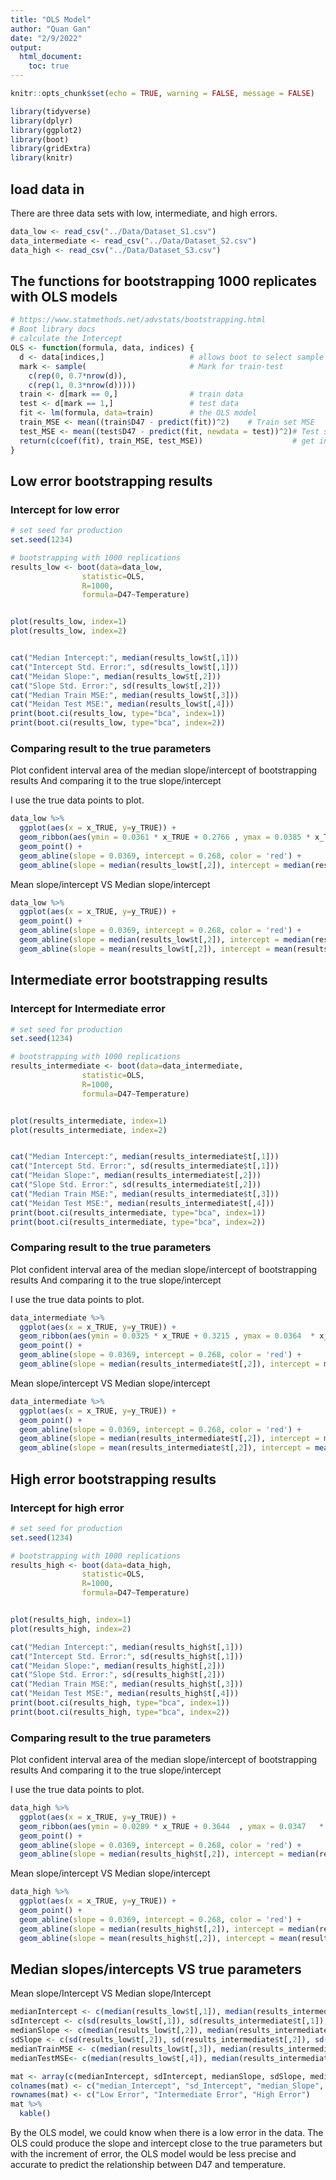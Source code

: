 ```yaml
---
title: "OLS Model"
author: "Quan Gan"
date: "2/9/2022"
output: 
  html_document:
    toc: true
---
```


```r
knitr::opts_chunk$set(echo = TRUE, warning = FALSE, message = FALSE)

library(tidyverse)
library(dplyr)
library(ggplot2)
library(boot)
library(gridExtra)
library(knitr)
```

## load data in
There are three data sets with low, intermediate, and high errors.
```r
data_low <- read_csv("../Data/Dataset_S1.csv")
data_intermediate <- read_csv("../Data/Dataset_S2.csv")
data_high <- read_csv("../Data/Dataset_S3.csv")
```
## The functions for bootstrapping 1000 replicates with OLS models
```r
# https://www.statmethods.net/advstats/bootstrapping.html
# Boot library docs
# calculate the Intercept
OLS <- function(formula, data, indices) {
  d <- data[indices,]                   # allows boot to select sample
  mark <- sample(                       # Mark for train-test
    c(rep(0, 0.7*nrow(d)), 
    c(rep(1, 0.3*nrow(d)))))      
  train <- d[mark == 0,]                # train data
  test <- d[mark == 1,]                 # test data
  fit <- lm(formula, data=train)        # the OLS model
  train_MSE <- mean((train$D47 - predict(fit))^2)    # Train set MSE
  test_MSE <- mean((test$D47 - predict(fit, newdata = test))^2)# Test set MSE
  return(c(coef(fit), train_MSE, test_MSE))                    # get intercept
}

```

## Low error bootstrapping results

### Intercept for low error
```r

# set seed for production
set.seed(1234)

# bootstrapping with 1000 replications
results_low <- boot(data=data_low, 
                statistic=OLS,
                R=1000,
                formula=D47~Temperature)


plot(results_low, index=1)
plot(results_low, index=2)


cat("Median Intercept:", median(results_low$t[,1]))
cat("Intercept Std. Error:", sd(results_low$t[,1]))
cat("Meidan Slope:", median(results_low$t[,2]))
cat("Slope Std. Error:", sd(results_low$t[,2]))
cat("Median Train MSE:", median(results_low$t[,3]))
cat("Meidan Test MSE:", median(results_low$t[,4]))
print(boot.ci(results_low, type="bca", index=1))
print(boot.ci(results_low, type="bca", index=2))

```

### Comparing result to the true parameters
Plot confident interval area of the median slope/intercept of bootstrapping results
And comparing it to the true slope/intercept

I use the true data points to plot.
```r
data_low %>% 
  ggplot(aes(x = x_TRUE, y=y_TRUE)) + 
  geom_ribbon(aes(ymin = 0.0361 * x_TRUE + 0.2766 , ymax = 0.0385 * x_TRUE + 0.2483), fill = "orange") +
  geom_point() +
  geom_abline(slope = 0.0369, intercept = 0.268, color = 'red') +
  geom_abline(slope = median(results_low$t[,2]), intercept = median(results_low$t[,1]), color = 'yellow')
```
Mean slope/intercept VS Median slope/intercept
```r
data_low %>% 
  ggplot(aes(x = x_TRUE, y=y_TRUE)) +
  geom_point() +
  geom_abline(slope = 0.0369, intercept = 0.268, color = 'red') +
  geom_abline(slope = median(results_low$t[,2]), intercept = median(results_low$t[,1]), color = 'yellow') +
  geom_abline(slope = mean(results_low$t[,2]), intercept = mean(results_low$t[,1]), color = 'purple')
```


## Intermediate error bootstrapping results

### Intercept for Intermediate error
```r

# set seed for production
set.seed(1234)

# bootstrapping with 1000 replications
results_intermediate <- boot(data=data_intermediate, 
                statistic=OLS,
                R=1000,
                formula=D47~Temperature)


plot(results_intermediate, index=1)
plot(results_intermediate, index=2)


cat("Median Intercept:", median(results_intermediate$t[,1]))
cat("Intercept Std. Error:", sd(results_intermediate$t[,1]))
cat("Meidan Slope:", median(results_intermediate$t[,2]))
cat("Slope Std. Error:", sd(results_intermediate$t[,2]))
cat("Median Train MSE:", median(results_intermediate$t[,3]))
cat("Meidan Test MSE:", median(results_intermediate$t[,4]))
print(boot.ci(results_intermediate, type="bca", index=1))
print(boot.ci(results_intermediate, type="bca", index=2))

```

### Comparing result to the true parameters
Plot confident interval area of the median slope/intercept of bootstrapping results
And comparing it to the true slope/intercept

I use the true data points to plot.
```r
data_intermediate %>% 
  ggplot(aes(x = x_TRUE, y=y_TRUE)) + 
  geom_ribbon(aes(ymin = 0.0325 * x_TRUE + 0.3215 , ymax = 0.0364  * x_TRUE + 0.2759), fill = "orange") +
  geom_point() +
  geom_abline(slope = 0.0369, intercept = 0.268, color = 'red') +
  geom_abline(slope = median(results_intermediate$t[,2]), intercept = median(results_intermediate$t[,1]), color = 'yellow')
```
Mean slope/intercept VS Median slope/intercept
```r
data_intermediate %>% 
  ggplot(aes(x = x_TRUE, y=y_TRUE)) +
  geom_point() +
  geom_abline(slope = 0.0369, intercept = 0.268, color = 'red') +
  geom_abline(slope = median(results_intermediate$t[,2]), intercept = median(results_intermediate$t[,1]), color = 'yellow') +
  geom_abline(slope = mean(results_intermediate$t[,2]), intercept = mean(results_intermediate$t[,1]), color = 'purple')
```


## High error bootstrapping results

### Intercept for high error
```r


# set seed for production
set.seed(1234)

# bootstrapping with 1000 replications
results_high <- boot(data=data_high, 
                statistic=OLS,
                R=1000,
                formula=D47~Temperature)


plot(results_high, index=1)
plot(results_high, index=2)

cat("Median Intercept:", median(results_high$t[,1]))
cat("Intercept Std. Error:", sd(results_high$t[,1]))
cat("Meidan Slope:", median(results_high$t[,2]))
cat("Slope Std. Error:", sd(results_high$t[,2]))
cat("Median Train MSE:", median(results_high$t[,3]))
cat("Meidan Test MSE:", median(results_high$t[,4]))
print(boot.ci(results_high, type="bca", index=1))
print(boot.ci(results_high, type="bca", index=2))


```


### Comparing result to the true parameters
Plot confident interval area of the median slope/intercept of bootstrapping results
And comparing it to the true slope/intercept

I use the true data points to plot.
```r
data_high %>% 
  ggplot(aes(x = x_TRUE, y=y_TRUE)) + 
  geom_ribbon(aes(ymin = 0.0289 * x_TRUE + 0.3644  , ymax = 0.0347   * x_TRUE + 0.2929), fill = "orange") +
  geom_point() +
  geom_abline(slope = 0.0369, intercept = 0.268, color = 'red') +
  geom_abline(slope = median(results_high$t[,2]), intercept = median(results_high$t[,1]), color = 'yellow')
```

Mean slope/intercept VS Median slope/intercept
```r
data_high %>% 
  ggplot(aes(x = x_TRUE, y=y_TRUE)) +
  geom_point() +
  geom_abline(slope = 0.0369, intercept = 0.268, color = 'red') +
  geom_abline(slope = median(results_high$t[,2]), intercept = median(results_high$t[,1]), color = 'yellow') +
  geom_abline(slope = mean(results_high$t[,2]), intercept = mean(results_high$t[,1]), color = 'purple')
```

## Median slopes/intercepts VS true parameters

Mean slope/Intercept VS Median slope/Intercept
```r
medianIntercept <- c(median(results_low$t[,1]), median(results_intermediate$t[,1]), median(results_high$t[,1]))
sdIntercept <- c(sd(results_low$t[,1]), sd(results_intermediate$t[,1]), sd(results_high$t[,1]))
medianSlope <- c(median(results_low$t[,2]), median(results_intermediate$t[,2]), median(results_high$t[,2]))
sdSlope <- c(sd(results_low$t[,2]), sd(results_intermediate$t[,2]), sd(results_high$t[,2]))
medianTrainMSE <- c(median(results_low$t[,3]), median(results_intermediate$t[,3]), median(results_high$t[,3]))
medianTestMSE<- c(median(results_low$t[,4]), median(results_intermediate$t[,4]), median(results_high$t[,4]))

mat <- array(c(medianIntercept, sdIntercept, medianSlope, sdSlope, medianTrainMSE, medianTestMSE), dim = c(3, 6))
colnames(mat) <- c("median_Intercept", "sd_Intercept", "median_Slope", "sd_slope", "median_train_MSE", "median_test_MSE")
rownames(mat) <- c("Low Error", "Intermediate Error", "High Error")
mat %>% 
  kable()
```
By the OLS model, we could know when there is a low error in the data. The OLS 
could produce the slope and intercept close to the true parameters but with the 
increment of error, the OLS model would be less precise and accurate to predict 
the relationship between D47 and temperature.